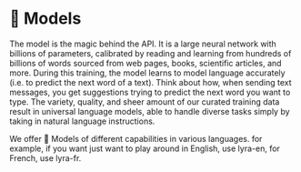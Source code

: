 # 🤖 Models

The model is the magic behind the API. It is a large neural network with billions of parameters, calibrated by reading and learning from hundreds of billions of words sourced from web pages, books, scientific articles, and more. During this training, the model learns to model language accurately (i.e. to predict the next word of a text). Think about how, when sending text messages, you get suggestions trying to predict the next word you want to type. The variety, quality, and sheer amount of our curated training data result in universal language models, able to handle diverse tasks simply by taking in natural language instructions.

We offer 🤖 Models of different capabilities in various languages. for example, if you want just want to 
play around in English, use lyra-en, for French, use lyra-fr.